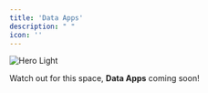 ```yaml
---
title: 'Data Apps'
description: " "
icon: ''
---
```


<img
  className="block"
  src="https://res.cloudinary.com/dspflukeu/image/upload/f_auto,q_auto/v1/DevRel/dataapps"
  alt="Hero Light"
/>

<Note>Watch out for this space, **Data Apps** coming soon!</Note>